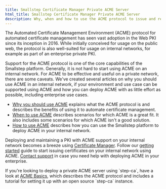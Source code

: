 ```yaml
---
title: Smallstep Certificate Manager Private ACME Server
html_title: Smallstep Certificate Manager Private ACME Server
description: Why, when and how to use the ACME protocol to issue and renew certificates with Smallstep Certificate Manager.
---
```


The Automated Certificate Management Environment (ACME) protocol for automated certificate management has seen vast adoption in the Web PKI since its inception in 2016.
While initially conceived for usage on the public web,
the protocol is also well-suited for usage on internal networks,
for example as part of an enterprise private PKI.

Support for the ACME protocol is one of the core capabilities of the Smallstep platform.
Generally, it is not hard to start using ACME on an internal network.
For ACME to be effective and useful on a private network, there are some caveats.
We've created several articles on why you should use ACME in an internal network,
if your environment and use case can be supported using ACME
and how you can deploy ACME with as little effort as possible,
including enterprise use cases.

- [Why you should use ACME](../certificate-manager/acme/why-use-acme.mdx) explains what the ACME protocol is and describes the benefits of using it to automate certificate management.
- [When to use ACME](../certificate-manager/acme/when-to-use-acme.mdx) describes scenarios for which ACME is a great fit. It also includes some scenarios for which ACME isn't a good solution.
- [How to use ACME](../certificate-manager/acme/how-to-use-acme.mdx) describes how you can use the Smallstep platform to deploy ACME in your internal network.

Deploying and maintaining a PKI with ACME support on your internal network becomes a breeze using [Certificate Manager](https://smallstep.com/certificate-manager/).
Follow our [getting started](../certificate-manager/acme/how-to-use-acme.mdx#get-started) guide to start issuing certificates on your internal network using ACME.
[Contact support](mailto:support@smallstep.com) in case you need help with deploying ACME in your enterprise.

<Alert severity="info">
  <div>
    If you're looking to deploy a private ACME server using `step-ca`, have a look at <a href="https://smallstep.com/docs/step-ca/acme-basics">ACME Basics</a>, which describes the ACME protocol and includes a tutorial for setting it up with an open source `step-ca` instance.
  </div>
</Alert>